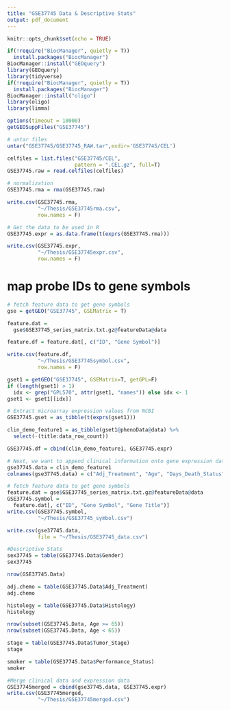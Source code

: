 ```yaml
---
title: "GSE37745 Data & Descriptive Stats"
output: pdf_document
---
```


```r
knitr::opts_chunk$set(echo = TRUE)
```

```r
if(!require("BiocManager", quietly = T))
  install.packages("BiocManager")
BiocManager::install("GEOquery")
library(GEOquery) 
library(tidyverse)
if(!require("BiocManager", quietly = T))
  install.packages("BiocManager")
BiocManager::install("oligo")
library(oligo)
library(limma)
```

```r
options(timeout = 10000)
getGEOSuppFiles("GSE37745")

# untar files
untar("GSE37745/GSE37745_RAW.tar",exdir='GSE37745/CEL')

celfiles = list.files("GSE37745/CEL",
                      pattern = ".CEL.gz", full=T)
GSE37745.raw = read.celfiles(celfiles)

# normalization 
GSE37745.rma = rma(GSE37745.raw)

write.csv(GSE37745.rma, 
          "~/Thesis/GSE37745rma.csv",
          row.names = F)

# Get the data to be used in R
GSE37745.expr = as.data.frame(t(exprs(GSE37745.rma)))

write.csv(GSE37745.expr, 
          "~/Thesis/GSE37745expr.csv",
          row.names = F)
```

# map probe IDs to gene symbols
```r
# fetch feature data to get gene symbols
gse = getGEO("GSE37745", GSEMatrix = T)

feature.dat = 
  gse$GSE37745_series_matrix.txt.gz@featureData@data

feature.df = feature.dat[, c("ID", "Gene Symbol")]

write.csv(feature.df, 
          "~/Thesis/GSE37745symbol.csv", 
          row.names = F)

gset1 = getGEO("GSE37745", GSEMatrix=T, getGPL=F)
if (length(gset1) > 1) 
  idx <- grep("GPL570", attr(gset1, "names")) else idx <- 1
gset1 <- gset1[[idx]]

# Extract microarray expression values from NCBI
GSE37745.gset = as_tibble(t(exprs(gset1)))

clin_demo_feature1 = as_tibble(gset1@phenoData@data) %>%
  select(-(title:data_row_count))

GSE37745.df = cbind(clin_demo_feature1, GSE37745.expr)

# Next, we want to append clinical information onto gene expression data
gse37745.data = clin_demo_feature1 
colnames(gse37745.data) = c("Adj_Treatment", "Age", "Days_Death_Status", "Days_to_Recurrence", "Dead", "Gender", "Histology", "Performance_Status", "Recurrence", "Tumor_Stage")

# fetch feature data to get gene symbols
feature.dat = gse$GSE37745_series_matrix.txt.gz@featureData@data 
GSE37745.symbol = 
  feature.dat[, c("ID", "Gene Symbol", "Gene Title")]
write.csv(GSE37745.symbol, 
          "~/Thesis/GSE37745_symbol.csv")

write.csv(gse37745.data, 
          file = "~/Thesis/GSE37745_data.csv")
```

```r
#Descriptive Stats
sex37745 = table(GSE37745.Data$Gender)
sex37745

nrow(GSE37745.Data)

adj.chemo = table(GSE37745.Data$Adj_Treatment)
adj.chemo

histology = table(GSE37745.Data$Histology)
histology

nrow(subset(GSE37745.Data, Age >= 65))
nrow(subset(GSE37745.Data, Age < 65))

stage = table(GSE37745.Data$Tumor_Stage)
stage

smoker = table(GSE37745.Data$Performance_Status)
smoker
```

```r
#Merge clinical data and expression data
GSE37745merged = cbind(gse37745.data, GSE37745.expr)
write.csv(GSE37745merged, 
          "~/Thesis/GSE37745merged.csv")
```







